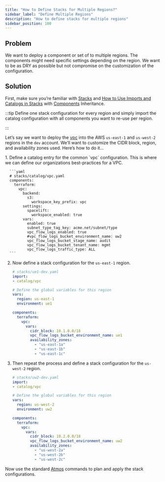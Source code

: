 ```yaml
---
title: "How to Define Stacks for Multiple Regions?"
sidebar_label: "Define Multiple Regions"
description: "How to define stacks for multiple regions"
sidebar_position: 100
---
```


## Problem

We want to deploy a component or set of to multiple regions. The components might need specific settings depending on the region. We want to be as DRY as possible but not compromise on the customization of the configuration.

## Solution

First, make sure you’re familiar with [Stacks](/fundamentals/stacks) and [How to Use Imports and Catalogs in Stacks](/reference-architecture/how-to-guides/tutorials/how-to-use-imports-and-catalogs-in-stacks) with [Components](/components) Inheritance.

:::tip
Define one stack configuration for every region and simply import the catalog configuration with all components you want to re-use per region.

:::

Let’s say we want to deploy the [vpc](/components/library/aws/vpc/) into the AWS `us-east-1` and `us-west-2` regions in the `dev` account. We’ll want to customize the CIDR block, region, and availability zones used. Here’s how to do it...

<Steps>
  1. Define a catalog entry for the common `vpc` configuration. This is where we can define our organizations best-practices for a VPC.

      ```yaml
      # stacks/catalog/vpc.yaml
      components:
        terraform:
          vpc:
            backend:
              s3:
                workspace_key_prefix: vpc
            settings:
              spacelift:
                workspace_enabled: true
            vars:
              enabled: true
              subnet_type_tag_key: acme.net/subnet/type
              vpc_flow_logs_enabled: true
              #vpc_flow_logs_bucket_environment_name: uw2
              vpc_flow_logs_bucket_stage_name: audit
              vpc_flow_logs_bucket_tenant_name: mgmt
              vpc_flow_logs_traffic_type: ALL
      ```

  2. Now define a stack configuration for the `us-east-1` region.

      ```yaml
      # stacks/ue1-dev.yaml
      import:
      - catalog/vpc

      # Define the global variables for this region
      vars:
        region: us-east-1
        environment: ue1

      components:
        terraform:
          vpc:
            vars:
              cidr_block: 10.1.0.0/18
              vpc_flow_logs_bucket_environment_name: ue1
              availability_zones:
                - "us-east-1a"
                - "us-east-1b"
                - "us-east-1c"
      ```

  3. Then repeat the process and define a stack configuration for the `us-west-2` region.

      ```yaml
      # stacks/uw2-dev.yaml
      import:
      - catalog/vpc

      # Define the global variables for this region
      vars:
        region: us-west-2
        environment: uw2

      components:
        terraform:
          vpc:
            vars:
              cidr_block: 10.2.0.0/18
              vpc_flow_logs_bucket_environment_name: uw2
              availability_zones:
                - "us-west-2a"
                - "us-west-2b"
                - "us-west-2c"
      ```
</Steps>

Now use the standard [Atmos](/fundamentals/atmos) commands to plan and apply the stack configurations.


